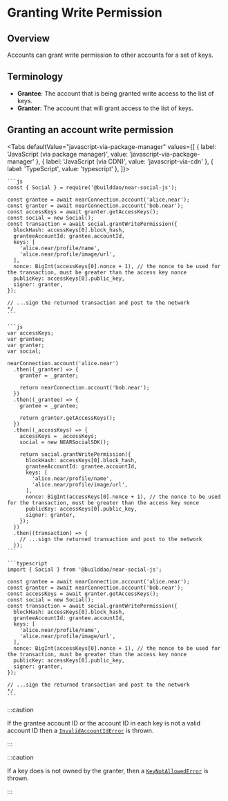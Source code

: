 
# Granting Write Permission

<TOCInline
  maxHeadingLevel={4}
  toc={toc}
/>

## Overview

Accounts can grant write permission to other accounts for a set of keys.

## Terminology

* **Grantee**: The account that is being granted write access to the list of keys.
* **Granter**: The account that will grant access to the list of keys.

## Granting an account write permission

<Tabs
  defaultValue="javascript-via-package-manager"
  values={[
    { label: 'JavaScript (via package manager)', value: 'javascript-via-package-manager' },
    { label: 'JavaScript (via CDN)', value: 'javascript-via-cdn' },
    { label: 'TypeScript', value: 'typescript' },
  ]}>
  <TabItem value="javascript-via-package-manager">

    ```js
    const { Social } = require('@builddao/near-social-js');

    const grantee = await nearConnection.account('alice.near');
    const granter = await nearConnection.account('bob.near');
    const accessKeys = await granter.getAccessKeys();
    const social = new Social();
    const transaction = await social.grantWritePermission({
      blockHash: accessKeys[0].block_hash,
      granteeAccountId: grantee.accountId,
      keys: [
        'alice.near/profile/name',
        'alice.near/profile/image/url',
      ],
      nonce: BigInt(accessKeys[0].nonce + 1), // the nonce to be used for the transaction, must be greater than the access key nonce
      publicKey: accessKeys[0].public_key,
      signer: granter,
    });

    // ...sign the returned transaction and post to the network
    */
    ```

  </TabItem>
  <TabItem value="javascript-via-cdn">

    ```js
    var accessKeys;
    var grantee;
    var granter;
    var social;

    nearConnection.account('alice.near')
      .then((_granter) => {
        granter = _granter;

        return nearConnection.account('bob.near');
      })
      .then((_grantee) => {
        grantee = _grantee;

        return granter.getAccessKeys();
      })
      .then((_accessKeys) => {
        accessKeys = _accessKeys;
        social = new NEARSocialSDK();

        return social.grantWritePermission({
          blockHash: accessKeys[0].block_hash,
          granteeAccountId: grantee.accountId,
          keys: [
            'alice.near/profile/name',
            'alice.near/profile/image/url',
          ],
          nonce: BigInt(accessKeys[0].nonce + 1), // the nonce to be used for the transaction, must be greater than the access key nonce
          publicKey: accessKeys[0].public_key,
          signer: granter,
        });
      })
      .then((transaction) => {
        // ...sign the returned transaction and post to the network
      });
    ```

  </TabItem>
  <TabItem value="typescript">

    ```typescript
    import { Social } from '@builddao/near-social-js';

    const grantee = await nearConnection.account('alice.near');
    const granter = await nearConnection.account('bob.near');
    const accessKeys = await granter.getAccessKeys();
    const social = new Social();
    const transaction = await social.grantWritePermission({
      blockHash: accessKeys[0].block_hash,
      granteeAccountId: grantee.accountId,
      keys: [
        'alice.near/profile/name',
        'alice.near/profile/image/url',
      ],
      nonce: BigInt(accessKeys[0].nonce + 1), // the nonce to be used for the transaction, must be greater than the access key nonce
      publicKey: accessKeys[0].public_key,
      signer: granter,
    });

    // ...sign the returned transaction and post to the network
    */
    ```

  </TabItem>
</Tabs>

:::caution

If the grantee account ID or the account ID in each key is not a valid account ID then a [`InvalidAccountIdError`](../../api-reference/errors#invalidaccountiderror) is thrown.

:::

:::caution

If a key does is not owned by the granter, then a [`KeyNotAllowedError`](../../api-reference/errors#keynotallowederror) is thrown.

:::

